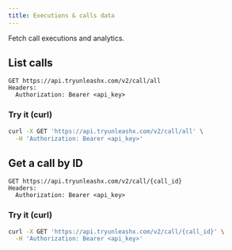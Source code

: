 ```yaml
---
title: Executions & calls data
---
```


Fetch call executions and analytics.

## List calls

```
GET https://api.tryunleashx.com/v2/call/all
Headers:
  Authorization: Bearer <api_key>
```

### Try it (curl)

```bash
curl -X GET 'https://api.tryunleashx.com/v2/call/all' \
  -H 'Authorization: Bearer <api_key>'
```

## Get a call by ID

```
GET https://api.tryunleashx.com/v2/call/{call_id}
Headers:
  Authorization: Bearer <api_key>
```

### Try it (curl)

```bash
curl -X GET 'https://api.tryunleashx.com/v2/call/{call_id}' \
  -H 'Authorization: Bearer <api_key>'
``` 